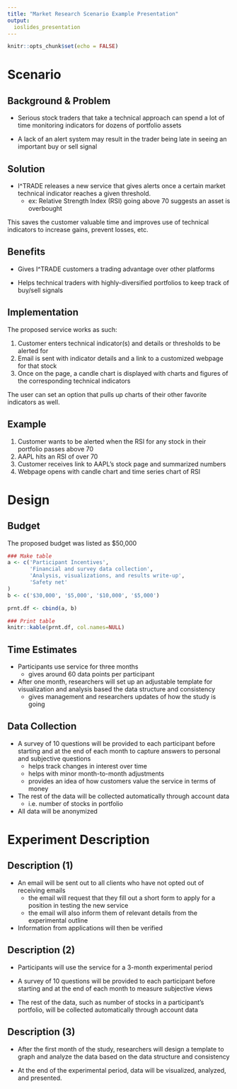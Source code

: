 ```yaml
---
title: "Market Research Scenario Example Presentation"
output: 
  ioslides_presentation
---
```


```r
knitr::opts_chunk$set(echo = FALSE)
```

<style>
slides > slide.title-slide hgroup h1 {  
  color: black;
  font-size: 30px;
  letter-spacing: 10;
}
</style>

# Scenario

## Background & Problem

* Serious stock traders that take a technical approach can spend a lot of time monitoring indicators for dozens of portfolio assets

* A lack of an alert system may result in the trader being late in seeing an important buy or sell signal 

## Solution 

* I^TRADE releases a new service that gives alerts once a certain market technical indicator reaches a given threshold. 
    * ex: Relative Strength Index (RSI) going above 70 suggests an asset is overbought
    
This saves the customer valuable time and improves use of technical indicators to increase gains, prevent losses, etc.

## Benefits

* Gives I^TRADE customers a trading advantage over other platforms

* Helps technical traders with highly-diversified portfolios to keep track of buy/sell signals

## Implementation

The proposed service works as such:

1. Customer enters technical indicator(s) and details or thresholds to be alerted for 
2. Email is sent with indicator details and a link to a customized webpage for that stock
3. Once on the page, a candle chart is displayed with charts and figures of the corresponding technical indicators

The user can set an option that pulls up charts of their other favorite indicators as well.

## Example 

1. Customer wants to be alerted when the RSI for any stock in their portfolio passes above 70
2. AAPL hits an RSI of over 70
3. Customer receives link to AAPL's stock page and summarized numbers
4. Webpage opens with candle chart and time series chart of RSI

# Design

## Budget 

The proposed budget was listed as $50,000

```r
### Make table
a <- c('Participant Incentives',
       'Financial and survey data collection',
       'Analysis, visualizations, and results write-up',
       'Safety net'
)
b <- c('$30,000', '$5,000', '$10,000', '$5,000')

prnt.df <- cbind(a, b)

### Print table
knitr::kable(prnt.df, col.names=NULL)
```

## Time Estimates

* Participants use service for three months
    * gives around 60 data points per participant

* After one month, researchers will set up an adjustable template for visualization and analysis based the data structure and consistency
    * gives management and researchers updates of how the study is going

## Data Collection

* A survey of 10 questions will be provided to each participant before starting and at the end of each month to capture answers to personal and subjective questions
    * helps track changes in interest over time
    * helps with minor month-to-month adjustments
    * provides an idea of how customers value the service in terms of money

* The rest of the data will be collected automatically through account data
    * i.e. number of stocks in portfolio

* All data will be anonymized 

# Experiment Description

## Description (1)

* An email will be sent out to all clients who have not opted out of receiving emails
    * the email will request that they fill out a short form to apply for a position in testing the new service
    * the email will also inform them of relevant details from the experimental outline

* Information from applications will then be verified 

## Description (2)

* Participants will use the service for a 3-month experimental period

* A survey of 10 questions will be provided to each participant before starting and at the end of each month to measure subjective views

* The rest of the data, such as number of stocks in a participant's portfolio, will be collected automatically through account data

## Description (3)

* After the first month of the study, researchers will design a template to graph and analyze the data based on the data structure and consistency

* At the end of the experimental period, data will be visualized, analyzed, and presented.
